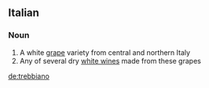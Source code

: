 ==Italian==

===Noun===
{{wikipedia}}
{{it-noun|trebbian|m|o|i}}

# A white [[grape]] variety from central and northern Italy
# Any of several dry [[white wine]]s made from these grapes

[[de:trebbiano]]